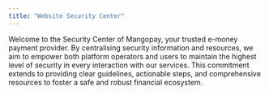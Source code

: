```yaml
---
title: "Website Security Center"
---
```


Welcome to the Security Center of Mangopay, your trusted e-money payment provider. By centralising security information and resources, we aim to empower both platform operators and users to maintain the highest level of security in every interaction with our services. This commitment extends to providing clear guidelines, actionable steps, and comprehensive resources to foster a safe and robust financial ecosystem.